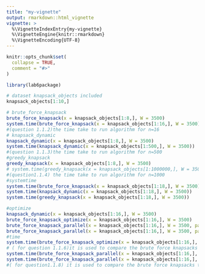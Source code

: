 ```yaml
---
title: "my-vignette"
output: rmarkdown::html_vignette
vignette: >
  %\VignetteIndexEntry{my-vignette}
  %\VignetteEngine{knitr::rmarkdown}
  %\VignetteEncoding{UTF-8}
---
```


```r
knitr::opts_chunk$set(
  collapse = TRUE,
  comment = "#>"
)
```

```r
library(lab6package)

# dataset knapsack_objects included
knapsack_objects[1:10,]

# brute_force_knapsack
brute_force_knapsack(x = knapsack_objects[1:8,], W = 3500)
system.time(brute_force_knapsack(x = knapsack_objects[1:16,], W = 3500))
#(question 1.1.2)the time take to run algorithm for n=16 
# knapsack_dynamic
knapsack_dynamic(x = knapsack_objects[1:8,], W = 3500)
system.time(knapsack_dynamic(x = knapsack_objects[1:500,], W = 3500))
#(question 1.1.3)the time take to run algorithm for n=500
#greedy_knapsack
greedy_knapsack(x = knapsack_objects[1:8,], W = 3500)
# system.time(greedy_knapsack(x = knapsack_objects[1:1000000,], W = 3500))
#(question1.1.4) the time take to run algorithm for n=1000
#systemtime
system.time(brute_force_knapsack(x = knapsack_objects[1:18,], W = 3500))
system.time(knapsack_dynamic(x = knapsack_objects[1:18,], W = 3500))
system.time(greedy_knapsack(x = knapsack_objects[1:18,], W = 3500))

#optimize
knapsack_dynamic(x = knapsack_objects[1:16,], W = 3500)
brute_force_knapsack_optimize(x = knapsack_objects[1:16,], W = 3500)
brute_force_knapsack_parallel(x = knapsack_objects[1:16,], W = 3500, parallel = FALSE)
brute_force_knapsack_parallel(x = knapsack_objects[1:16,], W = 3500, parallel = TRUE)
#time
system.time(brute_force_knapsack_optimize(x = knapsack_objects[1:16,], W = 3500))
# ( for question 1.1.6)it is used to compare the brute force knapsacks to show different performances
system.time(brute_force_knapsack_parallel(x = knapsack_objects[1:16,], W = 3500, parallel = FALSE))
system.time(brute_force_knapsack_parallel(x = knapsack_objects[1:16,], W = 3500, parallel = TRUE))
#( for question1.1.8) it is used to compare the brute force knapsacks to show the different performances


```
